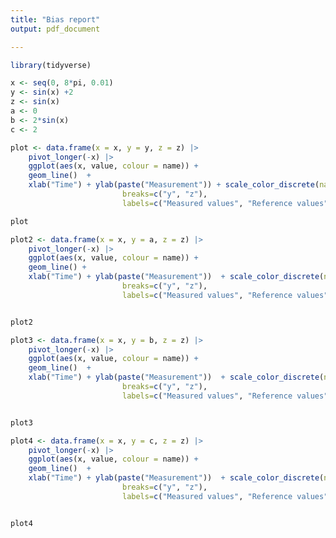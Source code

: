 ```yaml
---
title: "Bias report"
output: pdf_document

---
```

```r

library(tidyverse)

```


```r
x <- seq(0, 8*pi, 0.01)
y <- sin(x) +2
z <- sin(x)
a <- 0
b <- 2*sin(x)
c <- 2

plot <- data.frame(x = x, y = y, z = z) |>
    pivot_longer(-x) |>
    ggplot(aes(x, value, colour = name)) +
    geom_line()  +
    xlab("Time") + ylab(paste("Measurement")) + scale_color_discrete(name="Measurements",
                         breaks=c("y", "z"),
                         labels=c("Measured values", "Reference values")) + theme_bw()

plot

plot2 <- data.frame(x = x, y = a, z = z) |>
    pivot_longer(-x) |>
    ggplot(aes(x, value, colour = name)) +
    geom_line() +
    xlab("Time") + ylab(paste("Measurement"))  + scale_color_discrete(name="Measurements",
                         breaks=c("y", "z"),
                         labels=c("Measured values", "Reference values")) + theme_bw()


plot2

plot3 <- data.frame(x = x, y = b, z = z) |>
    pivot_longer(-x) |>
    ggplot(aes(x, value, colour = name)) +
    geom_line()  +
    xlab("Time") + ylab(paste("Measurement"))  + scale_color_discrete(name="Measurements",
                         breaks=c("y", "z"),
                         labels=c("Measured values", "Reference values")) + theme_bw()


plot3

plot4 <- data.frame(x = x, y = c, z = z) |>
    pivot_longer(-x) |>
    ggplot(aes(x, value, colour = name)) +
    geom_line()  +
    xlab("Time") + ylab(paste("Measurement"))  + scale_color_discrete(name="Measurements",
                         breaks=c("y", "z"),
                         labels=c("Measured values", "Reference values")) + theme_bw()


plot4

```

